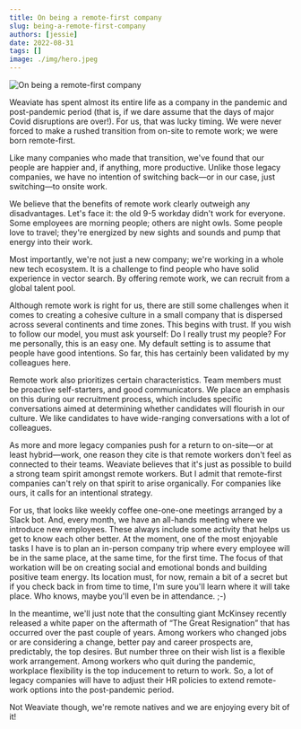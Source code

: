 ```yaml
---
title: On being a remote-first company
slug: being-a-remote-first-company
authors: [jessie]
date: 2022-08-31
tags: []
image: ./img/hero.jpeg
---
```

![On being a remote-first company](./img/hero.jpeg)

<!-- truncate -->

Weaviate has spent almost its entire life as a company in the pandemic and post-pandemic period (that is, if we dare assume that the days of major Covid disruptions are over!). For us, that was lucky timing. We were never forced to make a rushed transition from on-site to remote work; we were born remote-first.

Like many companies who made that transition, we've found that our people are happier and, if anything, more productive. Unlike those legacy companies, we have no intention of switching back—or in our case, just switching—to onsite work.

We believe that the benefits of remote work clearly outweigh any disadvantages. Let's face it: the old 9-5 workday didn't work for everyone. Some employees are morning people; others are night owls. Some people love to travel; they're energized by new sights and sounds and pump that energy into their work.

Most importantly, we're not just a new company; we're working in a whole new tech ecosystem. It is a challenge to find people who have solid experience in vector search. By offering remote work, we can recruit from a global talent pool.

Although remote work is right for us, there are still some challenges when it comes to creating a cohesive culture in a small company that is dispersed across several continents and time zones. This begins with trust. If you wish to follow our model, you must ask yourself: Do I really trust my people? For me personally, this is an easy one. My default setting is to assume that people have good intentions. So far, this has certainly been validated by my colleagues here.

Remote work also prioritizes certain characteristics. Team members must be proactive self-starters, and good communicators. We place an emphasis on this during our recruitment process, which includes specific conversations aimed at determining whether candidates will flourish in our culture. We like candidates to have wide-ranging conversations with a lot of colleagues.

As more and more legacy companies push for a return to on-site—or at least hybrid—work, one reason they cite is that remote workers don't feel as connected to their teams. Weaviate believes that it's just as possible to build a strong team spirit amongst remote workers. But I admit that remote-first companies can't rely on that spirit to arise organically. For companies like ours, it calls for an intentional strategy.

For us, that looks like weekly coffee one-one-one meetings arranged by a Slack bot. And, every month, we have an all-hands meeting where we introduce new employees. These always include some activity that helps us get to know each other better. At the moment, one of the most enjoyable tasks I have is to plan an in-person company trip where every employee will be in the same place, at the same time, for the first time. The focus of that workation will be on creating social and emotional bonds and building positive team energy. Its location must, for now, remain a bit of a secret but if you check back in from time to time, I'm sure you'll learn where it will take place. Who knows, maybe you'll even be in attendance. ;-)

In the meantime, we'll just note that the consulting giant McKinsey recently released a white paper on the aftermath of “The Great Resignation” that has occurred over the past couple of years. Among workers who changed jobs or are considering a change, better pay and career prospects are, predictably, the top desires. But number three on their wish list is a flexible work arrangement. Among workers who quit during the pandemic, workplace flexibility is the top inducement to return to work. So, a lot of legacy companies will have to adjust their HR policies to extend remote-work options into the post-pandemic period.

Not Weaviate though, we're remote natives and we are enjoying every bit of it!



<StayConnected />

